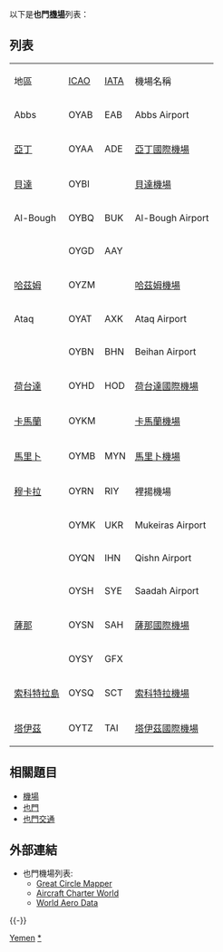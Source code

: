 以下是'''也門[[機場|機場]]'''列表：
== 列表 ==

{| class="wikitable sortable"
|- style="font-weight:bold; background:#DDDDDD;"
| 地區 || [[ICAO|ICAO]] || [[IATA|IATA]] || 機場名稱
|- valign=top
| Abbs || OYAB || EAB || Abbs Airport
|- valign=top
| [[亞丁|亞丁]] || OYAA || ADE || [[亞丁國際機場|亞丁國際機場]]
|- valign=top
| [[貝達_(也門)|貝達]] || OYBI ||   || [[貝達機場|貝達機場]]
|- valign=top
| Al-Bough || OYBQ || BUK || Al-Bough Airport
|- valign=top
| {{tsl|en|Al-Ghaydah|Al-Ghaydah|Al-Ghaydah}} || OYGD || AAY || {{tsl|en|Al Ghaydah Airport|Al Ghaydah Airport|Al Ghaydah Airport}}
|- valign=top
| [[哈茲姆|哈茲姆]] || OYZM ||   || [[哈茲姆機場|哈茲姆機場]]
|- valign=top
| Ataq || OYAT || AXK || Ataq Airport
|- valign=top
| {{tsl|en|Beihan|Beihan|Beihan}} || OYBN || BHN || Beihan Airport
|- valign=top
| [[荷台達|荷台達]] || OYHD || HOD || [[荷台達國際機場|荷台達國際機場]]
|- valign=top
| [[卡馬蘭|卡馬蘭]] || OYKM ||   || [[卡馬蘭機場|卡馬蘭機場]]
|- valign=top
| [[馬里卜|馬里卜]] || OYMB || MYN || [[馬里卜機場|馬里卜機場]]
|- valign=top
| [[穆卡拉|穆卡拉]] || OYRN || RIY || 裡揚機場
|- valign=top
| {{tsl|en|Mukeiras|Mukeiras|Mukeiras}} || OYMK || UKR || Mukeiras Airport
|- valign=top
| {{tsl|en|Qishn|Qishn|Qishn}} || OYQN || IHN || Qishn Airport
|- valign=top
| {{tsl|en|Saadah|Saadah|Saadah}} || OYSH || SYE || Saadah Airport
|- valign=top
| [[薩那|薩那]] || OYSN || SAH || [[薩那國際機場|薩那國際機場]]
|- valign=top
| {{tsl|en|Sayun|Sayun|Sayun}} || OYSY || GFX || {{tsl|en|Sayun Airport|Sayun Airport|Sayun Airport}}
|- valign=top
| [[索科特拉島|索科特拉島]] || OYSQ || SCT || [[索科特拉機場|索科特拉機場]]
|- valign=top
| [[塔伊茲|塔伊茲]] || OYTZ || TAI || [[塔伊茲國際機場|塔伊茲國際機場]]
|}

== 相關題目 ==
* [[機場|機場]]
* [[也門|也門]]
* [[也門交通|也門交通]]
== 外部連結 ==
* 也門機場列表:
** [http://gc.kls2.com/cgi-bin/gclookup?Q=country:YE Great Circle Mapper] {{Wayback|url=http://gc.kls2.com/cgi-bin/gclookup?Q=country:YE |date=20201216051611 }}
** [http://www.aircraft-charter-world.com/airports/middleeast/yemen.htm Aircraft Charter World] {{Wayback|url=http://www.aircraft-charter-world.com/airports/middleeast/yemen.htm |date=20200713083649 }}
** [https://web.archive.org/web/20090306005951/http://worldaerodata.com/countries/Yemen.php World Aero Data]

{{-}}
{{Asia in topic|机场列表}}

[[Category:各國機場列表|Yemen]]
[[Category:也門機場|*]]